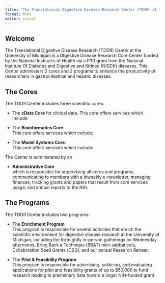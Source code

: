 ```yaml
---
title: "The Translational Digestive Disease Research Center (TDDR) at the University of Michigan"
format: html
editor: visual
---
```


## Welcome

The Translational DIgestive Disease Research (TDDR) Center at the University of Michigan is a DIgestive Disease Research Core Center funded by the National Institutes of Health via a P30 grant from the National Institute Of Diabetes and Digestive and Kidney (NIDDK) diseases. This Center administers 3 cores and 2 programs to enhance the productivity of researchers in gastrointestinal and hepatic diseases.

## The Cores

The TDDR Center includes three scientific cores:

-   The **cData Core** for clinical data. This core offers services which include:

-   The **Bioinformatics Core.**\
    This core offers services which include:

-   The **Model Systems Core**.\
    This core offers services which include:

The Center is administered by an

-   **Administrative Core**\
    which is responsible for supervising all cores and programs, communicating to members with a biweekly e-newsletter, managing finances, tracking grants and papers that result from core services usage, and annual reports to the NIH.

## The Programs

The TDDR Center includes two programs:

-   The **Enrichment Program**\
    This program is responsible for several activities that enrich the scientific environment for digestive disease research at the University of Michigan, including the fortnightly in-person gatherings on Wednesday afternoons, Bring Back a Technique (BBAT) mini-sabbaticals, Collaboration Seed Grants (CSG), and our annual Research Retreat.

-   The **Pilot & Feasibility Program**\
    This program is responsible for advertising, soliticing, and evaluating applications for pilot and feasibility grants of up to \$50,000 to fund research leading to preliminary data toward a larger NIH-funded grant.
